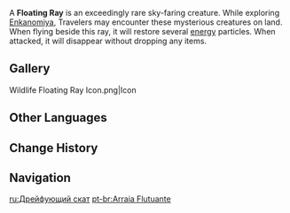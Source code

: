 {{Wildlife Infobox
|type     = Wildlife
|image    = Wildlife Floating Ray Archive.png
|family   = Fish
|group    = Rays
|location = [[Enkanomiya]]
}}
{{Description|An exceedingly rare sky-faring creature.<br />This sort of ray is said to have originally hunted its prey in the pitch-dark ocean depths by using fluorescence and elemental particles to lure them in.<br />The legends also say that they ended up in Enkanomiya by mistaking the coral-covered Great Serpent for the sea bed upon which they rested...|In-game [[Archive]]}}
A '''Floating Ray''' is an exceedingly rare sky-faring creature. While exploring [[Enkanomiya]], Travelers may encounter these mysterious creatures on land. When flying beside this ray, it will restore several [[energy]] particles. When attacked, it will disappear without dropping any items.

==Gallery==
<gallery hideaddbutton="true" captionalign="center">
Wildlife Floating Ray Icon.png|Icon
</gallery>

==Other Languages==
{{Other Languages
|en      = Floating Ray
|zhs     = 幽浮鳐
|zhs_rm  = Yōu Fú Yáo
|zht     = 幽浮鰩
|zht_rm  = Yōu Fú Yáo
|zh_tl   = 
|ja      = 浮遊エイ
|ja_rm   = Fuyuu Ei
|ja_tl   = Floating Ray
|ko      = 부유 가오리
|ko_rm   = Buyu Ga'ori
|ko_tl   = Floating Ray
|es      = Raya flotante
|es_tl   = Floating Ray
|fr      = Raie flottante
|fr_tl   = Floating Ray
|ru      = Дрейфующий скат
|ru_tl   = Drifting Ray
|th      = Floating Ray
|vi      = Cá Đuối U Ám
|vi_tl   = 
|de      = Irrlichtrochen
|de_tl   = Will-o'-the-wisp Ray
|id      = Floating Ray
|pt      = Arraia Flutuante
|pt_tl   = Floating Ray
}}

==Change History==
{{Change History|2.4}}

==Navigation==
{{Wildlife Navbox}}

[[ru:Дрейфующий скат]]
[[pt-br:Arraia Flutuante]]